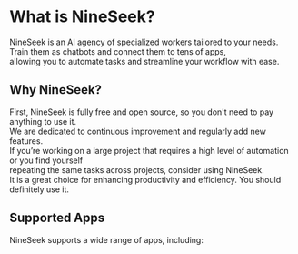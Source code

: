 # What is NineSeek?

NineSeek is an AI agency of specialized workers tailored to your needs. Train them as chatbots and connect them to tens of apps, <br/>
allowing you to automate tasks and streamline your workflow with ease.

## Why NineSeek?

First, NineSeek is fully free and open source, so you don't need to pay anything to use it. <br/>
We are dedicated to continuous improvement and regularly add new features. <br/>
If you’re working on a large project that requires a high level of automation or you find yourself <br/>repeating the same tasks across projects, consider using NineSeek. <br/>
It is a great choice for enhancing productivity and efficiency. You should definitely use it.

## Supported Apps

NineSeek supports a wide range of apps, including:

<SupportedLibraries />
